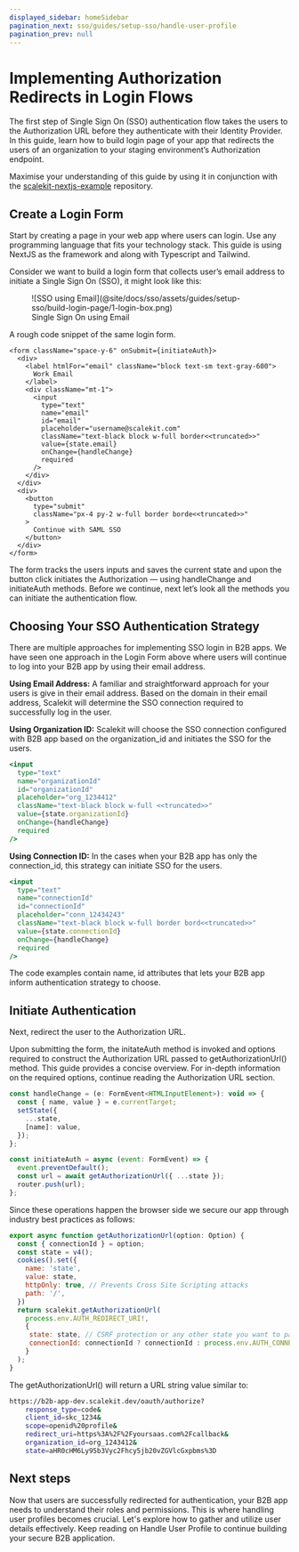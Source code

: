 ```yaml
---
displayed_sidebar: homeSidebar
pagination_next: sso/guides/setup-sso/handle-user-profile
pagination_prev: null
---
```


# Implementing Authorization Redirects in Login Flows

The first step of Single Sign On (SSO) authentication flow takes the users to the Authorization URL before they authenticate with their Identity Provider. In this guide, learn how to build login page of your app that redirects the users of an organization to your staging environment’s Authorization endpoint.

Maximise your understanding of this guide by using it in conjunction with the [scalekit-nextjs-example](https://github.com/scalekit-inc/scalekit-nextjs-example) repository.

## Create a Login Form

Start by creating a page in your web app where users can login. Use any programming language that fits your technology stack. This guide is using NextJS as the framework and along with Typescript and Tailwind.

Consider we want to build a login form that collects user’s email address to initiate a Single Sign On (SSO), it might look like this:

<figure className="width-50">
  ![SSO using
  Email](@site/docs/sso/assets/guides/setup-sso/build-login-page/1-login-box.png)
  <figcaption>Single Sign On using Email</figcaption>
</figure>

A rough code snippet of the same login form.

```tsx title="app/login/page.tsx"
<form className="space-y-6" onSubmit={initiateAuth}>
  <div>
    <label htmlFor="email" className="block text-sm text-gray-600">
      Work Email
    </label>
    <div className="mt-1">
      <input
        type="text"
        name="email"
        id="email"
        placeholder="username@scalekit.com"
        className="text-black block w-full border<<truncated>>"
        value={state.email}
        onChange={handleChange}
        required
      />
    </div>
  </div>
  <div>
    <button
      type="submit"
      className="px-4 py-2 w-full border borde<<truncated>>"
    >
      Continue with SAML SSO
    </button>
  </div>
</form>
```

The form tracks the users inputs and saves the current state and upon the button click initiates the Authorization — using <SimpleCode>handleChange</SimpleCode> and <SimpleCode>initiateAuth</SimpleCode> methods. Before we continue, next let’s look all the methods you can initiate the authentication flow.

## **Choosing Your SSO Authentication Strategy**

There are multiple approaches for implementing SSO login in B2B apps. We have seen one approach in the Login Form above where users will continue to log into your B2B app by using their email address.

**Using Email Address:** A familiar and straightforward approach for your users is give in their email address. Based on the domain in their email address, Scalekit will determine the SSO connection required to successfully log in the user.

**Using Organization ID:** Scalekit will choose the SSO connection configured with B2B app based on the <SimpleCode>organization_id</SimpleCode> and initiates the SSO for the users.

```jsx
<input
  type="text"
  name="organizationId"
  id="organizationId"
  placeholder="org_1234412"
  className="text-black block w-full <<truncated>>"
  value={state.organizationId}
  onChange={handleChange}
  required
/>
```

**Using Connection ID:** In the cases when your B2B app has only the <SimpleCode>connection_id</SimpleCode>, this strategy can initiate SSO for the users.

```jsx
<input
  type="text"
  name="connectionId"
  id="connectionId"
  placeholder="conn_12434243"
  className="text-black block w-full border bord<<truncated>>"
  value={state.connectionId}
  onChange={handleChange}
  required
/>
```

The code examples contain <SimpleCode>name</SimpleCode>, <SimpleCode>id</SimpleCode> attributes that lets your B2B app inform authentication strategy to choose.

## Initiate Authentication

Next, redirect the user to the Authorization URL.

Upon submitting the form, the <SimpleCode>initateAuth</SimpleCode> method is invoked and options required to construct the Authorization URL passed to <SimpleCode>getAuthorizationUrl()</SimpleCode> method. This guide provides a concise overview. For in-depth information on the required options, continue reading the Authorization URL section.

```jsx title="app/login/page.tsx"
const handleChange = (e: FormEvent<HTMLInputElement>): void => {
  const { name, value } = e.currentTarget;
  setState({
    ...state,
    [name]: value,
  });
};

const initiateAuth = async (event: FormEvent) => {
  event.preventDefault();
  const url = await getAuthorizationUrl({ ...state });
  router.push(url);
};
```

Since these operations happen the browser side we secure our app through industry best practices as follows:

```jsx title="app/actions/login.ts"
export async function getAuthorizationUrl(option: Option) {
  const { connectionId } = option;
  const state = v4();
  cookies().set({
    name: 'state',
    value: state,
    httpOnly: true, // Prevents Cross Site Scripting attacks
    path: '/',
  })
  return scalekit.getAuthorizationUrl(
    process.env.AUTH_REDIRECT_URI!,
    {
     state: state, // CSRF protection or any other state you want to pass
     connectionId: connectionId ? connectionId : process.env.AUTH_CONNECTION_ID!
    }
  );
}
```

The <SimpleCode>getAuthorizationUrl()</SimpleCode> will return a URL string value similar to:

```sh
https://b2b-app-dev.scalekit.dev/oauth/authorize?
    response_type=code&
    client_id=skc_1234&
    scope=openid%20profile&
    redirect_uri=https%3A%2F%2Fyoursaas.com%2Fcallback&
    organization_id=org_1243412&
    state=aHR0cHM6Ly95b3Vyc2Fhcy5jb20vZGVlcGxpbms%3D
```

## Next steps

Now that users are successfully redirected for authentication, your B2B app needs to understand their roles and permissions. This is where handling user profiles becomes crucial. Let's explore how to gather and utilize user details effectively. Keep reading on Handle User Profile to continue building your secure B2B application.
